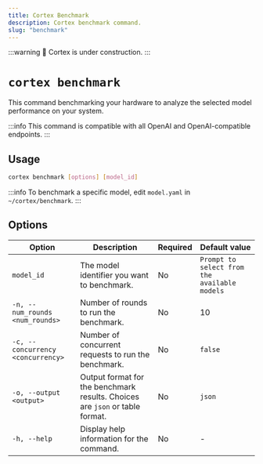 ```yaml
---
title: Cortex Benchmark
description: Cortex benchmark command.
slug: "benchmark"
---
```


:::warning
🚧 Cortex is under construction.
:::

# `cortex benchmark`

This command benchmarking your hardware to analyze the selected model performance on your system.

:::info
This command is compatible with all OpenAI and OpenAI-compatible endpoints.
:::

## Usage

```bash
cortex benchmark [options] [model_id]
```
:::info
To benchmark a specific model, edit `model.yaml` in `~/cortex/benchmark`.
:::


## Options

| Option                           | Description                                                                 | Required | Default value |
|----------------------------------|-----------------------------------------------------------------------------|----------|---------------|
| `model_id`                | The model identifier you want to benchmark.                                                           | No       |      `Prompt to select from the available models`         |
| `-n, --num_rounds <num_rounds>`  | Number of rounds to run the benchmark.                                       | No       | 10      |
| `-c, --concurrency <concurrency>`| Number of concurrent requests to run the benchmark.                         | No       | `false`         |
| `-o, --output <output>`          | Output format for the benchmark results. Choices are `json` or table format.                     | No       | `json`          |
| `-h, --help`                     | Display help information for the command.                                   | No       |  -             |


